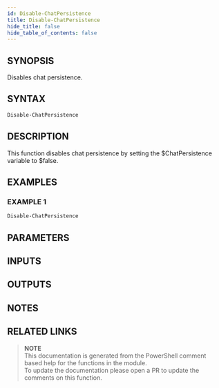 ```yaml
---
id: Disable-ChatPersistence
title: Disable-ChatPersistence
hide_title: false
hide_table_of_contents: false
---
```


## SYNOPSIS

Disables chat persistence.

## SYNTAX

```powershell
Disable-ChatPersistence
```

## DESCRIPTION

This function disables chat persistence by setting the $ChatPersistence variable to $false.

## EXAMPLES

### EXAMPLE 1

```powershell
Disable-ChatPersistence
```

## PARAMETERS

## INPUTS

## OUTPUTS

## NOTES

## RELATED LINKS

> **NOTE**  
> This documentation is generated from the PowerShell comment based help for the functions in the module.  
> To update the documentation please open a PR to update the comments on this function.
